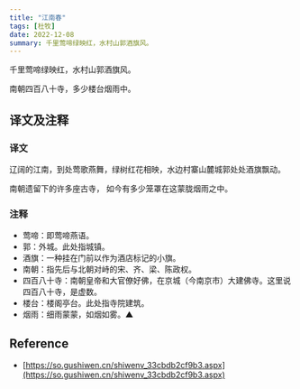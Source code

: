```yaml
---
title: "江南春"
tags: [杜牧]
date: 2022-12-08
summary: 千里莺啼绿映红，水村山郭酒旗风。
---
```


千里莺啼绿映红，水村山郭酒旗风。

南朝四百八十寺，多少楼台烟雨中。

## 译文及注释

### 译文

辽阔的江南，到处莺歌燕舞，绿树红花相映，水边村寨山麓城郭处处酒旗飘动。

南朝遗留下的许多座古寺， 如今有多少笼罩在这蒙胧烟雨之中。

### 注释

- 莺啼：即莺啼燕语。
- 郭：外城。此处指城镇。
- 酒旗：一种挂在门前以作为酒店标记的小旗。
- 南朝：指先后与北朝对峙的宋、齐、梁、陈政权。
- 四百八十寺：南朝皇帝和大官僚好佛，在京城（今南京市）大建佛寺。这里说四百八十寺，是虚数。
- 楼台：楼阁亭台。此处指寺院建筑。
- 烟雨：细雨蒙蒙，如烟如雾。▲

## Reference

- [https://so.gushiwen.cn/shiwenv_33cbdb2cf9b3.aspx](https://so.gushiwen.cn/shiwenv_33cbdb2cf9b3.aspx)